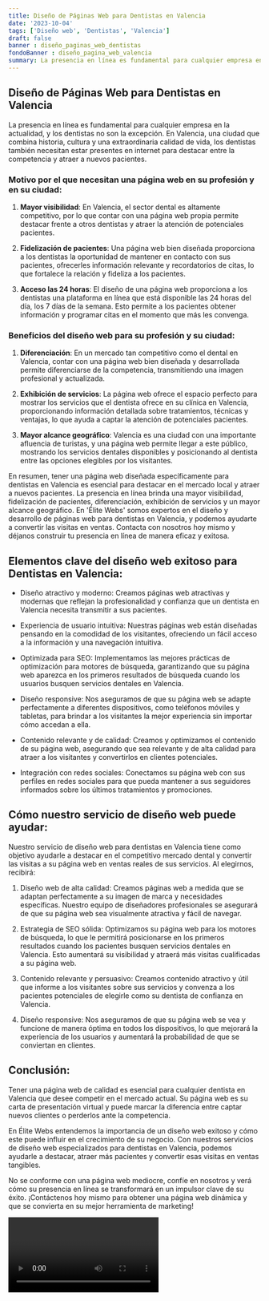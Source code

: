 ```yaml
---
title: Diseño de Páginas Web para Dentistas en Valencia
date: '2023-10-04'
tags: ['Diseño web', 'Dentistas', 'Valencia']
draft: false
banner : diseño_paginas_web_dentistas
fondoBanner : diseño_pagina_web_valencia
summary: La presencia en línea es fundamental para cualquier empresa en la actualidad, y los dentistas no son la excepción. En Valencia, una ciudad que combina historia, cultura y una extraordinaria calidad de vida, los dentistas también necesitan estar presentes en internet para destacar entre la competencia y atraer a nuevos pacientes.
---
```


## Diseño de Páginas Web para Dentistas en Valencia

La presencia en línea es fundamental para cualquier empresa en la actualidad, y los dentistas no son la excepción. En Valencia, una ciudad que combina historia, cultura y una extraordinaria calidad de vida, los dentistas también necesitan estar presentes en internet para destacar entre la competencia y atraer a nuevos pacientes.

### Motivo por el que necesitan una página web en su profesión y en su ciudad:

1. **Mayor visibilidad**: En Valencia, el sector dental es altamente competitivo, por lo que contar con una página web propia permite destacar frente a otros dentistas y atraer la atención de potenciales pacientes.

2. **Fidelización de pacientes**: Una página web bien diseñada proporciona a los dentistas la oportunidad de mantener en contacto con sus pacientes, ofrecerles información relevante y recordatorios de citas, lo que fortalece la relación y fideliza a los pacientes.

3. **Acceso las 24 horas**: El diseño de una página web proporciona a los dentistas una plataforma en línea que está disponible las 24 horas del día, los 7 días de la semana. Esto permite a los pacientes obtener información y programar citas en el momento que más les convenga.

### Beneficios del diseño web para su profesión y su ciudad:

1. **Diferenciación**: En un mercado tan competitivo como el dental en Valencia, contar con una página web bien diseñada y desarrollada permite diferenciarse de la competencia, transmitiendo una imagen profesional y actualizada.

2. **Exhibición de servicios**: La página web ofrece el espacio perfecto para mostrar los servicios que el dentista ofrece en su clínica en Valencia, proporcionando información detallada sobre tratamientos, técnicas y ventajas, lo que ayuda a captar la atención de potenciales pacientes.

3. **Mayor alcance geográfico**: Valencia es una ciudad con una importante afluencia de turistas, y una página web permite llegar a este público, mostrando los servicios dentales disponibles y posicionando al dentista entre las opciones elegibles por los visitantes.

En resumen, tener una página web diseñada específicamente para dentistas en Valencia es esencial para destacar en el mercado local y atraer a nuevos pacientes. La presencia en línea brinda una mayor visibilidad, fidelización de pacientes, diferenciación, exhibición de servicios y un mayor alcance geográfico. En 'Élite Webs' somos expertos en el diseño y desarrollo de páginas web para dentistas en Valencia, y podemos ayudarte a convertir las visitas en ventas. Contacta con nosotros hoy mismo y déjanos construir tu presencia en línea de manera eficaz y exitosa.

<GifSeo />

<Cta />

## Elementos clave del diseño web exitoso para Dentistas en Valencia:

- Diseño atractivo y moderno: Creamos páginas web atractivas y modernas que reflejan la profesionalidad y confianza que un dentista en Valencia necesita transmitir a sus pacientes.

- Experiencia de usuario intuitiva: Nuestras páginas web están diseñadas pensando en la comodidad de los visitantes, ofreciendo un fácil acceso a la información y una navegación intuitiva.

- Optimizada para SEO: Implementamos las mejores prácticas de optimización para motores de búsqueda, garantizando que su página web aparezca en los primeros resultados de búsqueda cuando los usuarios busquen servicios dentales en Valencia.

- Diseño responsive: Nos aseguramos de que su página web se adapte perfectamente a diferentes dispositivos, como teléfonos móviles y tabletas, para brindar a los visitantes la mejor experiencia sin importar cómo accedan a ella.

- Contenido relevante y de calidad: Creamos y optimizamos el contenido de su página web, asegurando que sea relevante y de alta calidad para atraer a los visitantes y convertirlos en clientes potenciales.

- Integración con redes sociales: Conectamos su página web con sus perfiles en redes sociales para que pueda mantener a sus seguidores informados sobre los últimos tratamientos y promociones.

## Cómo nuestro servicio de diseño web puede ayudar:

Nuestro servicio de diseño web para dentistas en Valencia tiene como objetivo ayudarle a destacar en el competitivo mercado dental y convertir las visitas a su página web en ventas reales de sus servicios. Al elegirnos, recibirá:

1. Diseño web de alta calidad: Creamos páginas web a medida que se adaptan perfectamente a su imagen de marca y necesidades específicas. Nuestro equipo de diseñadores profesionales se asegurará de que su página web sea visualmente atractiva y fácil de navegar.

2. Estrategia de SEO sólida: Optimizamos su página web para los motores de búsqueda, lo que le permitirá posicionarse en los primeros resultados cuando los pacientes busquen servicios dentales en Valencia. Esto aumentará su visibilidad y atraerá más visitas cualificadas a su página web.

3. Contenido relevante y persuasivo: Creamos contenido atractivo y útil que informe a los visitantes sobre sus servicios y convenza a los pacientes potenciales de elegirle como su dentista de confianza en Valencia.

4. Diseño responsive: Nos aseguramos de que su página web se vea y funcione de manera óptima en todos los dispositivos, lo que mejorará la experiencia de los usuarios y aumentará la probabilidad de que se conviertan en clientes.

## Conclusión:

Tener una página web de calidad es esencial para cualquier dentista en Valencia que desee competir en el mercado actual. Su página web es su carta de presentación virtual y puede marcar la diferencia entre captar nuevos clientes o perderlos ante la competencia.

En Élite Webs entendemos la importancia de un diseño web exitoso y cómo este puede influir en el crecimiento de su negocio. Con nuestros servicios de diseño web especializados para dentistas en Valencia, podemos ayudarle a destacar, atraer más pacientes y convertir esas visitas en ventas tangibles.

No se conforme con una página web mediocre, confíe en nosotros y verá cómo su presencia en línea se transformará en un impulsor clave de su éxito. ¡Contáctenos hoy mismo para obtener una página web dinámica y que se convierta en su mejor herramienta de marketing!

<Video />

<CtaBot job='Dentistas' city='Valencia'/>

<Gmaps query='Valencia+españa+maps' />